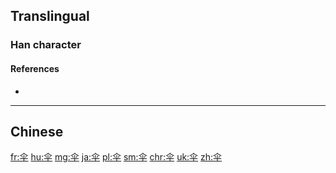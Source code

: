 {{also|傘}}
==Translingual==

===Han character===
{{Han char|rn=9|rad=人|as=04|sn=6|four=|canj=人火十 (OFJ)}}

====References====
* {{Han ref|kx=0096.121|hdz=10117.100|uh=4F1E|ud=20254}}

----

==Chinese==
{{zh-see|傘}}

[[fr:伞]]
[[hu:伞]]
[[mg:伞]]
[[ja:伞]]
[[pl:伞]]
[[sm:伞]]
[[chr:伞]]
[[uk:伞]]
[[zh:伞]]